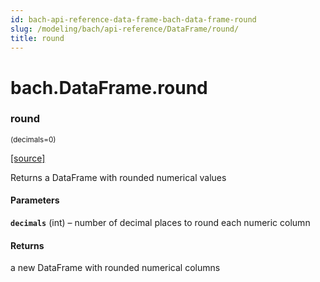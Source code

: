 ```yaml
---
id: bach-api-reference-data-frame-bach-data-frame-round
slug: /modeling/bach/api-reference/DataFrame/round/
title: round
---
```


# bach.DataFrame.round

<div className="method">

### <span className="name">round</span>

<small className="parameter-list">(<span className="parameter" id="decimals">decimals=0</span>)</small>


&#8203;<span className="view-source">[[source]](https://github.com/objectiv/objectiv-analytics/blob/main/bach/bach/dataframe.py)</span>

<div className="content">

Returns a DataFrame with rounded numerical values


#### Parameters

**`decimals`** (int) – number of decimal places to round each numeric column



#### Returns

a new DataFrame with rounded numerical columns



</div>


</div>
